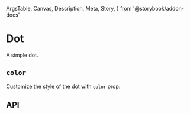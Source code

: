  ArgsTable,
  Canvas,
  Description,
  Meta,
  Story,
} from '@storybook/addon-docs'

<Meta title="Components/Data Display/Dot" component={Dot} />

# Dot

<Description>A simple dot.</Description>

<Canvas>
  <Story name="Basic">
    <Dot />
  </Story>
</Canvas>

## `color`

Customize the style of the dot with `color` prop.

<Canvas>
  <Story name="Color">
    <Dot color="primary" mr={1} />
    <Dot color="success" mr={1} />
    <Dot color="warning" mr={1} />
    <Dot color="info" mr={1} />
  </Story>
</Canvas>

## API

<ArgsTable of={Dot} />
